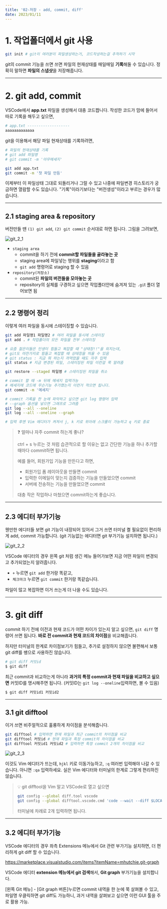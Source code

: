 ```yaml
---
title: '02-저장 - add, commit, diff'
date: 2023/01/11
---
```


# 1. 작업폴더에서 git 사용

```sh
git init # git이 여러분이 파일생성하는거, 코드작성하는걸 추적하기 시작
```

git의 commit 기능을 쓰면 쓰면 파일의 현재상태를 매일매일 **기록**해둘 수 있습니다.
정확히 말하면 **파일의 스냅샷**을 저장해줍니다.

---

# 2. git add, commit

VSCode에서 **app.txt** 파일을 생성해서 대충 코드짭니다. 작성한 코드가 맘에 들어서 따로 기록을 해두고 싶으면,

```sh
# app.txt -------------------
aaaaaaaaaaaaa
```

git을 이용해서 해당 파일 현재상태를 기록하려면,

```sh
# 파일의 현재상태를 기록
# git add 파일명
# git commit -m '아무메세지'

git add app.txt
git commit -m '첫 파일 만듬'
```

이제부터 이 파일상태 그대로 되돌리거나 그럴 수 있고 나중에 파일변경 히스토리가 궁금하면 열람할 수도 있습니다.
"기록"이라기보다는 "버전생성"이라고 부르는 경우가 많습니다.

---

## 2.1 staging area & repository

버전만들 땐 `(1) git add`, `(2) git commit` 순서대로 하면 됩니다. 그림을 그려보면,

![git_2_1](https://raw.githubusercontent.com/berenickt/image-server/main/img/git_2_1.png)

- `staging area`
  - commit을 하기 전에 **commit할 파일들을 골라놓는 곳**
  - staging area에 파일넣는 행위를 **staging**이라고 함
  - `git add` 명령어로 staging 할 수 있음
- `repository(저장소)`
  - commit된 **파일의 버전들을 모아놓는 곳**
  - repository의 실체를 구경하고 싶으면 작업폴더안에 숨겨져 있는 `.gi`t 폴더 열어보면 됨

---

## 2.2 명령어 정리

이렇게 여러 파일을 동시에 스테이징할 수 있습니다.

```bash
git add 파일명1 파일명2 # 여러 파일을 동시에 스테이징
git add . # 작업폴더의 모든 파일을 전부 스테이징

# 요즘 젊은이들은 인생이 힘들고 복잡할 때 "상태창!!"을 외치는데,
# git도 마찬가지로 힘들고 복잡할 때 상태창을 띄울 수 있음
# git status : 지금 뭐 하는지 까먹었을 때도 자주 입력
git status # 지금 변경된 파일, 스테이징된 파일 이런걸 쭉 알려줌

git restore --staged 파일명 # 스테이징된 파일을 취소

# commit 할 때 -m 뒤에 메세지 입력가능
# 메세지에 코드에 무슨기능 추가했는지 이런거 적으면 됩니다.
git commit -m '메세지'

# commit 기록을 한 눈에 파악하고 싶으면 git log 명령어 입력
# --graph 옵션을 넣으면 그래프로 그려줌
git log --all --oneline
git log --all --oneline --graph

# 입력 후엔 Vim 에디터가 켜져서 j, k 키로 위아래 스크롤이 가능하고 q 키로 종료
```

> ❓ 얼마나 자주 commit 하는게 좋나?
>
> ctrl + s 누르는 것 처럼 습관적으로 할 이유는 없고 간단한 기능을 하나 추가할 때마다 commit하면 됩니다.
>
> 예를 들어, 회원가입 기능을 만든다고 하면,
>
> - 회원가입 폼 레이아웃을 만들면 commit
> - 입력한 이메일이 맞는지 검증하는 기능을 만들었으면 commit
> - 서버에 전송하는 기능을 만들었으면 commit
>
> 대충 작은 작업하나 마쳤으면 commit하는게 좋습니다.

---

## 2.3 에디터 부가기능

웬만한 에디터들 보면 git 기능이 내장되어 있어서 그거 쓰면 터미널 켤 필요없이 편리하게 add, commit 가능합니다.
(git 기능없는 에디터면 git 부가기능 설치하면 됩니다.)

![git_2_2](https://raw.githubusercontent.com/berenickt/image-server/main/img/git_2_2.png)

VSCode 에디터의 경우 왼쪽 git 처럼 생긴 메뉴 들어가보면 지금 어떤 파일이 변경되고 추가되었는지 알려줍니다.

- `+` 누르면 `git add` 한거랑 똑같고,
- `체크마크` 누르면 `git commit` 한거랑 똑같습니다.

파일이 많고 복잡하면 이거 쓰는게 더 나을 수도 있습니다.

---

# 3. git diff

commit 하기 전에 이전과 현재 코드가 어떤 차이가 있는지 알고 싶으면, `git diff` 명령어 쓰면 됩니다.
**바로 전 commit과 현재 코드의 차이점**을 비교해줍니다.

하지만 터미널의 한계로 차이점보기가 힘들고,
추가로 설정하지 않으면 불편해서 보통 git diff를 쌩으로 사용하진 않습니다.

```sh
# git diff 커밋id
$ git diff
```

최근 commit과 비교하는게 아니라 **과거의 특정 commit과 현재 파일을 비교하고 싶으면** 커밋ID를 명시해주면 됩니다.
(커밋ID는 `git log --oneline`입력하면, 볼 수 있음)

```sh
$ git diff 커밋id1 커밋id2
```

---

## 3.1 git difftool

이거 쓰면 비주얼적으로 훌륭하게 차이점을 분석해줍니다.

```bash
git difftool # 입력하면 현재 파일과 최근 commit의 차이점을 비교
git difftool 커밋id # 현재 파일과 특정 commit의 차이점을 비교
git difftool 커밋id1 커밋id2 # 입력하면 특정 commit 2개의 차이점을 비교
```

![git_2_3](https://raw.githubusercontent.com/berenickt/image-server/main/img/git_2_3.png)

이것도 Vim 에디터가 뜨는데, `hjkl` 키로 이동가능하고, `:q` 여러번 입력해야 나갈 수 있습니다.
아니면 `:qa` 입력하세요. 실은 Vim 에디터와 터미널의 한계로 그렇게 편리하진 않습니다.

> 💡 git difftool을 Vim 말고 VSCode로 열고 싶으면
>
> ```bash
> git config --global diff.tool vscode
> git config --global difftool.vscode.cmd 'code --wait --diff $LOCAL $REMOTE'
> ```
>
> 터미널에 차례로 2개 입력하면 됩니다.

---

## 3.2 에디터 부가기능

VSCode 에디터의 경우 좌측 Extensions 메뉴에서 Git 관련 부가기능 설치하면, 더 편리하게 git diff 할 수 있습니다.

https://marketplace.visualstudio.com/items?itemName=mhutchie.git-graph

VSCode 에디터 **extension 메뉴에서 git 검색**해서, **Git graph** 부가기능을 설치합니다.

[왼쪽 Git 메뉴] - [Git graph 버튼]누르면 commit 내역을 한 눈에 쭉 살펴볼 수 있고,
파일명 우클릭하면 git diff도 가능하니, 과거 내역을 살펴보고 싶으면 이런 GUI 툴을 주로 활용 가능.
